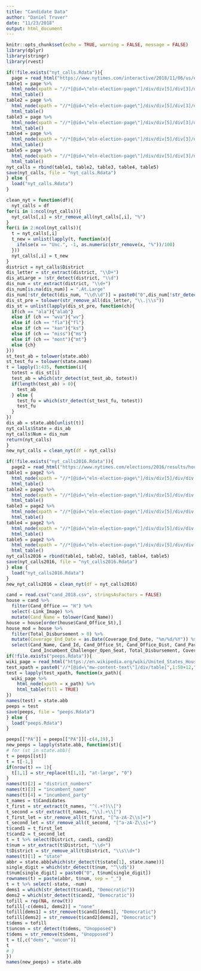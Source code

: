 ```yaml
---
title: "Candidate Data"
author: "Daniel Truver"
date: "11/23/2018"
output: html_document
---
```


```r
knitr::opts_chunk$set(echo = TRUE, warning = FALSE, message = FALSE)
library(dplyr)
library(stringr)
library(rvest)
```

```r
if(!file.exists("nyt_calls.Rdata")){
  page = read_html("https://www.nytimes.com/interactive/2018/11/06/us/elections/results-house-elections.html")
table1 = page %>%
  html_node(xpath = "//*[@id=\"eln-election-page\"]/div/div[5]/div[3]/div[2]/div[1]/table") %>%
  html_table()
table2 = page %>%
  html_node(xpath = "//*[@id=\"eln-election-page\"]/div/div[5]/div[3]/div[2]/div[2]/table") %>%
  html_table()
table3 = page %>% 
  html_node(xpath = "//*[@id=\"eln-election-page\"]/div/div[5]/div[3]/div[2]/div[3]/table") %>%
  html_table()
table4 = page %>%
  html_node(xpath = "//*[@id=\"eln-election-page\"]/div/div[5]/div[3]/div[2]/div[4]/table") %>%
  html_table()
table5 = page %>%
  html_node(xpath = "//*[@id=\"eln-election-page\"]/div/div[5]/div[3]/div[2]/div[5]/table") %>%
  html_table()
nyt_calls = rbind(table1, table2, table3, table4, table5)
save(nyt_calls, file = "nyt_calls.Rdata")
} else {
  load("nyt_calls.Rdata")
}
```


```r
clean_nyt = function(df){
  nyt_calls = df
for(i in 1:ncol(nyt_calls)){
  nyt_calls[,i] = str_remove_all(nyt_calls[,i], "%")
}
for(i in 2:ncol(nyt_calls)){
  t = nyt_calls[,i]
  t_new = unlist(lapply(t, function(x){
    ifelse(x == "Unc.", -1, as.numeric(str_remove(x, "%"))/100)
  }))
  nyt_calls[,i] = t_new
}
district = nyt_calls$District
dis_letter = str_extract(district, "\\D+")
dis_atLarge = !str_detect(district, "\\d")
dis_num = str_extract(district, "\\d+")
dis_num[is.na(dis_num)] = ".At.Large"
dis_num[!str_detect(dis_num, "\\d\\d")] = paste0("0",dis_num[!str_detect(dis_num, "\\d\\d")])
dis_st_pre = tolower(str_remove_all(dis_letter, "\\.|\\s"))
dis_st = unlist(lapply(dis_st_pre, function(ch){
  if(ch == "ala"){"alab"} 
  else if (ch == "wva"){"wv"}
  else if (ch == "fla"){"fl"}
  else if (ch == "kan"){"ks"}
  else if (ch == "miss"){"ms"}
  else if (ch == "mont"){"mt"}
  else {ch}
}))
st_test_ab = tolower(state.abb)
st_test_fu = tolower(state.name)
t = lapply(1:435, function(i){
  totest = dis_st[i]
  test_ab = which(str_detect(st_test_ab, totest))
  if(length(test_ab) > 0){
    test_ab
  } else {
    test_fu = which(str_detect(st_test_fu, totest))
    test_fu
  }
})
dis_ab = state.abb[unlist(t)]
nyt_calls$State = dis_ab
nyt_calls$Num = dis_num
return(nyt_calls)
}
new_nyt_calls = clean_nyt(df = nyt_calls)
```

```r
if(!file.exists("nyt_calls2016.Rdata")){
  page2 = read_html("https://www.nytimes.com/elections/2016/results/house")
table1 = page2 %>%
  html_node(xpath = "//*[@id=\"eln-election-page\"]/div/div[5]/div/div[2]/div[1]/table") %>%
  html_table()
table2 = page2 %>%
  html_node(xpath = "//*[@id=\"eln-election-page\"]/div/div[5]/div/div[2]/div[2]/table") %>%
  html_table()
table3 = page2 %>% 
  html_node(xpath = "//*[@id=\"eln-election-page\"]/div/div[5]/div/div[2]/div[3]/table") %>%
  html_table()
table4 = page2 %>%
  html_node(xpath = "//*[@id=\"eln-election-page\"]/div/div[5]/div/div[2]/div[4]/table") %>%
  html_table()
table5 = page2 %>%
  html_node(xpath = "//*[@id=\"eln-election-page\"]/div/div[5]/div/div[2]/div[5]/table") %>%
  html_table()
nyt_calls2016 = rbind(table1, table2, table3, table4, table5)
save(nyt_calls2016, file = "nyt_calls2016.Rdata")
} else {
  load("nyt_calls2016.Rdata")
}
new_nyt_calls2016 = clean_nyt(df = nyt_calls2016)
```

```r
cand = read.csv("cand_2018.csv", stringsAsFactors = FALSE)
house = cand %>%
  filter(Cand_Office == "H") %>%
  select(-Link_Image) %>%
  mutate(Cand_Name = tolower(Cand_Name)) 
house = house[order(house$Cand_Office_St),]
house_mod = house %>%
  filter(Total_Disbursement > 0) %>%
  mutate(Coverage_End_Date = as.Date(Coverage_End_Date, "%m/%d/%Y")) %>%
  select(Cand_Name, Cand_Id, Cand_Office_St, Cand_Office_Dist, Cand_Party_Affiliation,
         Cand_Incumbent_Challenger_Open_Seat, Total_Disbursement, Coverage_End_Date)
if(!file.exists("peeps.Rdata")){
wiki_page = read_html("https://en.wikipedia.org/wiki/United_States_House_of_Representatives_elections,_2018#Alabama")
test_xpath = paste0("//*[@id=\"mw-content-text\"]/div/table[",1:50+12,"]")
test = lapply(test_xpath, function(x_path){
  wiki_page %>%
    html_node(xpath = x_path) %>%
    html_table(fill = TRUE)
})
names(test) = state.abb
peeps = test
save(peeps, file = "peeps.Rdata")
} else {
  load("peeps.Rdata")
}
```

```r
peeps[["PA"]] = peeps[["PA"]][-c(4,19),]
new_peeps = lapply(state.abb, function(st){
# for (st in state.abb){
t = peeps[[st]]
t = t[-1,]
if(nrow(t) == 1){
  t[1,1] = str_replace(t[1,1], "at-large", "0")
}
names(t)[2] = "district_numbers"
names(t)[3] = "incumbent_name"
names(t)[4] = "incumbent_party"
t_names = t$Candidates
t_first = str_extract(t_names, "^(.+?)\\[")
t_second = str_extract(t_names, "\\].+\\[")
t_first_let = str_remove_all(t_first, "[^a-zA-Z\\s]+")
t_second_let = str_remove_all(t_second, "[^a-zA-Z\\s]+")
t$cand1 = t_first_let
t$cand2 = t_second_let
t = t %>% select(District, cand1, cand2)
t$num = str_extract(t$District, "\\d+")
t$District = str_remove_all(t$District, "\\s\\d+")
names(t)[1] = "state"
abbr = state.abb[which(str_detect(t$state[1], state.name))]
single_digit = which(str_detect(t$num, "^\\d$"))
t$num[single_digit] = paste0("0", t$num[single_digit])
rownames(t) = paste(abbr, t$num, sep = "_")
t = t %>% select(-state, -num)
dems1 = which(str_detect(t$cand1, "Democratic"))
dems2 = which(str_detect(t$cand2, "Democratic"))
tofill = rep(NA, nrow(t))
tofill[-c(dems1, dems2)] = "none"
tofill[dems1] = str_remove(t$cand1[dems1], "Democratic")
tofill[dems2] = str_remove(t$cand2[dems2], "Democratic")
t$dems = tofill
t$uncon = str_detect(t$dems, "Unopposed")
t$dems = str_remove(t$dems, "Unopposed")
t = t[,c("dems", "uncon")]
t
# }
})
names(new_peeps) = state.abb
```

